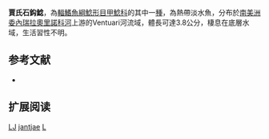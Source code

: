 {{Speciesbox
| name = 賈氏石鈎鯰
| image = 
| image_width = 250px
| image_caption = 
| status = LC
| status_system = IUCN3.1
| genus = Lithoxus
| species = jantjae
| authority = [[Lujan|Lujan]], 2008
| synonyms = 
}} 
'''賈氏石鈎鯰'''，為[[輻鰭魚綱|輻鰭魚綱]][[鯰形目|鯰形目]][[甲鯰科|甲鯰科]]的其中一[[種|種]]，為熱帶淡水魚，分布於[[南美洲|南美洲]][[委內瑞拉|委內瑞拉]][[奧里諾科河|奧里諾科河]]上游的Ventuari河流域，體長可達3.8公分，棲息在底層水域，生活習性不明。

==参考文献==
*{{FishBase_species|genus=Lithoxus|species=jantjae|year=2014|month=11}}

== 扩展阅读 ==
{{refbegin}}
{{wikispecies-inline|Lithoxus jantjae|賈氏石鈎鯰}}
{{refend}}
{{Taxonbar|from=Q6648228}}

[[Category:IUCN红色名录无危物种|LJ]]
[[Category:石鈎鯰屬|jantjae]]
[[Category:2008年描述的鱼类|L]]